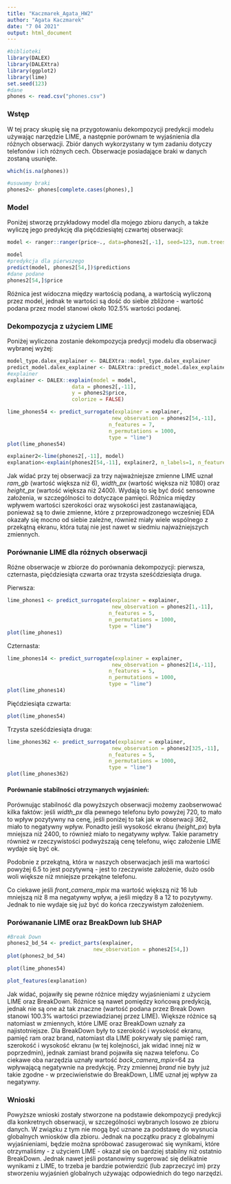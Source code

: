 ```yaml
---
title: "Kaczmarek_Agata_HW2"
author: "Agata Kaczmarek"
date: "7 04 2021"
output: html_document
---
```


```r
#biblioteki
library(DALEX)
library(DALEXtra)
library(ggplot2)
library(lime)
set.seed(123)
#dane
phones <- read.csv("phones.csv")
```

### Wstęp
W tej pracy skupię się na przygotowaniu dekompozycji predykcji modelu używając narzędzie LIME, a następnie porównam te wyjaśnienia dla różnych obserwacji. Zbiór danych wykorzystany w tym zadaniu dotyczy telefonów i ich różnych cech. Obserwacje posiadające braki w danych zostaną usunięte.

```r
which(is.na(phones))

#usuwamy braki
phones2<- phones[complete.cases(phones),]  
```

### Model

Poniżej stworzę przykładowy model dla mojego zbioru danych, a także wyliczę jego predykcję dla pięćdziesiątej czwartej obserwacji:

```r
model <- ranger::ranger(price~., data=phones2[,-1], seed=123, num.trees = 50)

model
#predykcja dla pierwszego 
predict(model, phones2[54,])$predictions
#dane podane
phones2[54,]$price
```

Różnica jest widoczna między wartością podaną, a wartością wyliczoną przez model, jednak te wartości są dość do siebie zbliżone - wartość podana przez model stanowi około 102.5% wartości podanej.

### Dekompozycja z użyciem LIME
Poniżej wyliczona zostanie dekompozycja predycji modelu dla obserwacji wybranej wyżej:



```r
model_type.dalex_explainer <- DALEXtra::model_type.dalex_explainer
predict_model.dalex_explainer <- DALEXtra::predict_model.dalex_explainer
#explainer
explainer <- DALEX::explain(model = model,
                     data = phones2[,-11],
                     y = phones2$price,
                     colorize = FALSE)

lime_phones54 <- predict_surrogate(explainer = explainer, 
                                  new_observation = phones2[54,-11], 
                                 n_features = 7, 
                                 n_permutations = 1000,
                                 type = "lime")
plot(lime_phones54)

explainer2<-lime(phones2[,-11], model)
explanation<-explain(phones2[54,-11], explainer2, n_labels=1, n_features=3)

```

Jak widać przy tej obserwacji za trzy najważniejsze zmienne LIME uznał *ram_gb* (wartość większa niż 6), *width_px* (wartość większa niż 1080) oraz *height_px* (wartość większa niż 2400). Wydają to się być dość sensowne założenia, w szczególności to dotyczące pamięci. Różnica między wpływem wartości szerokości oraz wysokości jest zastanawiąjąca, ponieważ są to dwie zmienne, które z przeprowadzonego wcześniej EDA okazały się mocno od siebie zależne, również miały wiele wspólnego z przekątną ekranu, która tutaj nie jest nawet w siedmiu najważniejszych zmiennych.

### Porównanie LIME dla różnych obserwacji
Różne obserwacje w zbiorze do porównania dekompozycji: pierwsza, czternasta, pięćdziesiąta czwarta oraz trzysta sześćdziesiąta druga.

Pierwsza:

```r
lime_phones1 <- predict_surrogate(explainer = explainer, 
                                  new_observation = phones2[1,-11], 
                                 n_features = 5, 
                                 n_permutations = 1000,
                                 type = "lime")
plot(lime_phones1)
```

Czternasta:
```r
lime_phones14 <- predict_surrogate(explainer = explainer, 
                                  new_observation = phones2[14,-11], 
                                 n_features = 5, 
                                 n_permutations = 1000,
                                 type = "lime")
plot(lime_phones14)
```

Pięćdziesiąta czwarta:

```r
plot(lime_phones54)
```

Trzysta sześćdziesiąta druga:

```r
lime_phones362 <- predict_surrogate(explainer = explainer, 
                                  new_observation = phones2[325,-11], 
                                 n_features = 5, 
                                 n_permutations = 1000,
                                 type = "lime")
plot(lime_phones362)
```



#### Porównanie stabilności otrzymanych wyjaśnień:

Porównując stabilność dla powyższych obserwacji możemy zaobserwować kilka faktów: jeśli *width_px* dla pewnego telefonu było powyżej 720, to mało to wpływ pozytywny na cenę, jeśli poniżej to tak jak w obserwacji 362, miało to negatywny wpływ. Ponadto jeśli wysokość ekranu (*height_px*) była mniejsza niż 2400, to również miało to negatywny wpływ. Takie parametry również w rzeczywistości podwyższają cenę telefonu, więc założenie LIME wydaje się być ok.

Podobnie z przekątną, która w naszych obserwacjach jeśli ma wartości powyżej 6.5 to jest pozytywną - jest to rzeczywiste założenie, dużo osób woli większe niż mniejsze przekątne telefonu.

Co ciekawe jeśli *front_camera_mpix* ma wartość większą niż 16 lub mniejszą niż 8 ma negatywny wpływ, a jeśli między 8 a 12 to pozytywny. Jednak to nie wydaje się już być do końca rzeczywistym założeniem.

### Porówananie LIME oraz BreakDown lub SHAP


```r
#Break Down
phones2_bd_54 <- predict_parts(explainer,
                            new_observation = phones2[54,])
plot(phones2_bd_54)
```

```r

plot(lime_phones54)
```

```r

plot_features(explanation)
```

Jak widać, pojawiły się pewne różnice między wyjaśnieniami z użyciem LIME oraz BreakDown. Różnice są nawet pomiędzy końcową predykcją, jednak nie są one aż tak znaczne (wartość podana przez Break Down stanowi 100.3% wartości przewiadzianej przez LIME). Większe różnice są natomiast w zmiennych, które LIME oraz BreakDown uznały za najistotniejsze. Dla BreakDown były to szerokość i wysokość ekranu, pamięć ram oraz brand, natomiast dla LIME pokrywały się pamięć ram,  szerokość i wysokość ekranu (w tej kolejności, jak widać innej niż w poprzedmin), jednak zamiast brand pojawiła się nazwa telefonu. Co ciekawe oba narzędzia uznały wartość *back_camera_mpix*=64 za wpływającą negatywnie na predykcję. Przy zmiennej *brand* nie były już takie zgodne - w przeciwieństwie do BreakDown, LIME uznał jej wpływ za negatywny.


### Wnioski

Powyższe wnioski zostały stworzone na podstawie dekompozycji predykcji dla konkretnych obserwacji, w szczególności wybranych losowo ze zbioru danych. W związku z tym nie mogą być uznane za podstawę do wysnucia globalnych wniosków dla zbioru. Jednak na początku pracy z globalnymi wyjaśnieniami, będzie można spróbować zasugerować się wynikami, które otrzymaliśmy - z użyciem LIME - okazał się on bardziej stabilny niż ostatnio BreakDown. Jednak nawet jeśli postanowimy sugerować się delikatnie wynikami z LIME, to trzeba je bardzie potwierdzić (lub zaprzeczyć im) przy stworzeniu wyjaśnień globalnych używając odpowiednich do tego narzędzi.